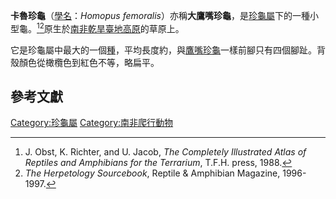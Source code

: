{{Speciesbox
| image = HomopusFemoralisSmit.jpg
| image_caption = 
| genus = Homopus
| species = femoralis
| authority = Boulenger<ref>{{Cite web |url=http://zipcodezoo.com/Animals/H/Homopus%5Ffemoralis/ |title=Zipcodezoo.com |accessdate=2013-08-16 |archive-date=2013-12-08 |archive-url=https://web.archive.org/web/20131208071415/http://zipcodezoo.com/Animals/H/Homopus%5Ffemoralis/ |dead-url=no }}</ref>
| synonyms = 
* ''Homopus femoralis'' <small>Boulenger, 1888</small>
* ''Testudo femoralis'' <small>Strauch, 1890</small>
* ''Homopus fermoralis'' <small>Mähn & Wilms, 2001</small> ''([[ex_errore|ex errore]])''
| synonyms_ref=<ref name="Fritz 2007">{{Cite journal |journal=Vertebrate Zoology |title=Checklist of Chelonians of the World |year=2007 |author=Fritz Uwe |coauthors=Peter Havaš |volume=57 |issue=2 |pages=282–283 |id=ISSN 18640-5755 |url=http://www.cnah.org/pdf_files/851.pdf |archiveurl=https://www.webcitation.org/5v20ztMND?url=http://www.cnah.org/pdf_files/851.pdf |archivedate=2010-12-17 |accessdate=29 May 2012 |deadurl=yes }}</ref>
}}

'''卡魯珍龜'''（[[學名|學名]]：''Homopus femoralis''）亦稱'''大鷹嘴珍龜'''，是[[珍龜屬|珍龜屬]]下的一種小型龜。<ref>J. Obst, K. Richter, and U. Jacob, ''The Completely Illustrated Atlas of Reptiles and Amphibians for the Terrarium'', T.F.H. press, 1988.</ref><ref>''The Herpetology Sourcebook'', Reptile & Amphibian Magazine, 1996-1997.</ref>原生於[[南非乾旱臺地高原|南非乾旱臺地高原]]的草原上。

它是珍龜屬中最大的一個[[種|種]]，平均長度約{{convert|10|cm|in}}，與[[鷹嘴珍龜|鷹嘴珍龜]]一樣前腳只有四個腳趾。背殼顏色從橄欖色到紅色不等，略扁平。

== 參考文獻 ==
{{Reflist}}
{{Taxonbar|from=Q3080873}}

[[Category:珍龜屬|Category:珍龜屬]]
[[Category:南非爬行動物|Category:南非爬行動物]]